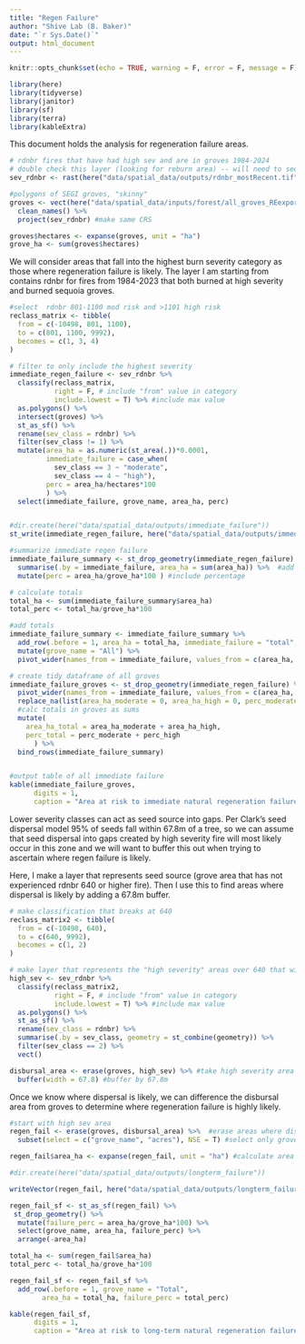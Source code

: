 ```yaml
---
title: "Regen Failure"
author: "Shive Lab (B. Baker)"
date: "`r Sys.Date()`"
output: html_document
---
```


```r
knitr::opts_chunk$set(echo = TRUE, warning = F, error = F, message = F)

library(here)
library(tidyverse)
library(janitor)
library(sf)
library(terra)
library(kableExtra)

```

This document holds the analysis for regeneration failure areas.

```r

# rdnbr fires that have had high sev and are in groves 1984-2024 
# double check this layer (looking for reburn area) -- will need to see spatially + temporally 
sev_rdnbr <- rast(here("data/spatial_data/outputs/rdnbr_mostRecent.tif"))

#polygons of SEGI groves, "skinny"
groves <- vect(here("data/spatial_data/inputs/forest/all_groves_REexported.shp")) %>% 
  clean_names() %>% 
  project(sev_rdnbr) #make same CRS

groves$hectares <- expanse(groves, unit = "ha")
grove_ha <- sum(groves$hectares)

```

We will consider areas that fall into the highest burn severity category as those where regeneration failure is likely. The layer I am starting from contains rdnbr for fires from 1984-2023 that both burned at high severity and burned sequoia groves.


```r

#select  rdnbr 801-1100 mod risk and >1101 high risk
reclass_matrix <- tibble(
  from = c(-10498, 801, 1100),
  to = c(801, 1100, 9992),
  becomes = c(1, 3, 4)
)

# filter to only include the highest severity
immediate_regen_failure <- sev_rdnbr %>% 
  classify(reclass_matrix,
           right = F, # include "from" value in category
           include.lowest = T) %>% #include max value
  as.polygons() %>% 
  intersect(groves) %>% 
  st_as_sf() %>% 
  rename(sev_class = rdnbr) %>% 
  filter(sev_class != 1) %>% 
  mutate(area_ha = as.numeric(st_area(.))*0.0001,
         immediate_failure = case_when(
           sev_class == 3 ~ "moderate",
           sev_class == 4 ~ "high"),
         perc = area_ha/hectares*100
         ) %>% 
  select(immediate_failure, grove_name, area_ha, perc)


#dir.create(here("data/spatial_data/outputs/immediate_failure"))
st_write(immediate_regen_failure, here("data/spatial_data/outputs/immediate_failure/immediate_failure.shp"), append = F)

#summarize immediate regen failure
immediate_failure_summary <- st_drop_geometry(immediate_regen_failure) %>% 
  summarise(.by = immediate_failure, area_ha = sum(area_ha)) %>%  #add failure in each category
  mutate(perc = area_ha/grove_ha*100 ) #include percentage

# calculate totals
total_ha <- sum(immediate_failure_summary$area_ha)
total_perc <- total_ha/grove_ha*100

#add totals
immediate_failure_summary <- immediate_failure_summary %>% 
  add_row(.before = 1, area_ha = total_ha, immediate_failure = "total", perc = total_perc) %>%
  mutate(grove_name = "All") %>% 
  pivot_wider(names_from = immediate_failure, values_from = c(area_ha, perc))

# create tidy dataframe of all groves
immediate_failure_groves <- st_drop_geometry(immediate_regen_failure) %>% 
  pivot_wider(names_from = immediate_failure, values_from = c(area_ha, perc)) %>% 
  replace_na(list(area_ha_moderate = 0, area_ha_high = 0, perc_moderate = 0, perc_high = 0)) %>% 
  #calc totals in groves as sums
  mutate(
    area_ha_total = area_ha_moderate + area_ha_high,
    perc_total = perc_moderate + perc_high
      ) %>% 
  bind_rows(immediate_failure_summary)


#output table of all immediate failure
kable(immediate_failure_groves,
      digits = 1,
      caption = "Area at risk to immediate natural regeneration failure by grove")
```

Lower severity classes can act as seed source into gaps. Per Clark's seed dispersal model 95% of seeds fall within 67.8m of a tree, so we can assume that seed dispersal into gaps created by high severity fire will most likely occur in this zone and we will want to buffer this out when trying to ascertain where regen failure is likely. 

Here, I make a layer that represents seed source (grove area that has not experienced rdnbr 640 or higher fire). Then I use this to find areas where dispersal is likely by adding a 67.8m buffer.

```r

# make classification that breaks at 640
reclass_matrix2 <- tibble(
  from = c(-10498, 640),
  to = c(640, 9992),
  becomes = c(1, 2)
)

# make layer that represents the "high severity" areas over 640 that will need seed source
high_sev <- sev_rdnbr %>% 
  classify(reclass_matrix2,
           right = F, # include "from" value in category
           include.lowest = T) %>% #include max value
  as.polygons() %>% 
  st_as_sf() %>% 
  rename(sev_class = rdnbr) %>% 
  summarise(.by = sev_class, geometry = st_combine(geometry)) %>% 
  filter(sev_class == 2) %>% 
  vect()

disbursal_area <- erase(groves, high_sev) %>% #take high severity area out of groves
  buffer(width = 67.8) #buffer by 67.8m 


```

Once we know where dispersal is likely, we can difference the disbursal area from groves to determine where regeneration failure is highly likely.

```r
#start with high sev area
regen_fail <- erase(groves, disbursal_area) %>%  #erase areas where disbursal happens
  subset(select = c("grove_name", "acres"), NSE = T) #select only grove name

regen_fail$area_ha <- expanse(regen_fail, unit = "ha") #calculate area affected

#dir.create(here("data/spatial_data/outputs/longterm_failure"))

writeVector(regen_fail, here("data/spatial_data/outputs/longterm_failure/longterm_failure.shp"), overwrite = T)

```

```r

regen_fail_sf <- st_as_sf(regen_fail) %>% 
 st_drop_geometry() %>% 
  mutate(failure_perc = area_ha/grove_ha*100) %>% 
  select(grove_name, area_ha, failure_perc) %>% 
  arrange(-area_ha)

total_ha <- sum(regen_fail$area_ha)
total_perc <- total_ha/grove_ha*100

regen_fail_sf <- regen_fail_sf %>% 
  add_row(.before = 1, grove_name = "Total", 
        area_ha = total_ha, failure_perc = total_perc)

kable(regen_fail_sf,
      digits = 1,
      caption = "Area at risk to long-term natural regeneration failure by grove")

```

